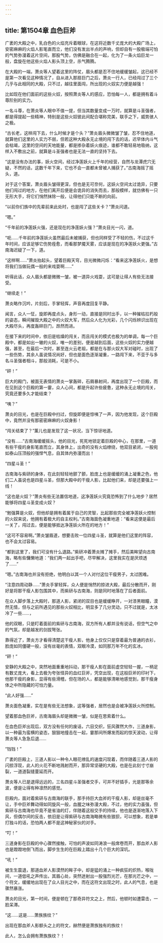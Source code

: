 ```yaml
---
---
---
```

title: 第1504章 血色巨斧
---



广袤的大殿之中，乳白色的火焰充斥着眼球，在这将近数千丈庞大的大殿广场上，安密麻麻的火焰人影笔直而立，他们没有发出半点的声响，但却自有一股极端可怕的气势弥漫着这片空间，那股气势，仿佛是融合在一起，化为了一条火焰巨龙一般，盘旋在他这些火焰人影头顶上空，杀气腾腾。

在大殿的一端，萧炎等人望着这里的阵仗，眉头都是忍不住地缓缓皱起，这已经不是第一次看见这种情况了，自从进入那扇巨门之后，萧炎一行人，已经闯过了三个几乎与此相同的大殿，只不过，越往里面闯，所出现的火奴实力便是越强！

比如现在他们面前的这些火奴，按照萧炎等人的感应，恐怕每一人，都是拥有着斗尊阶别的实力。

一名斗尊，在萧炎等人眼中不值一提，但当其数量变成一万时，就算是斗圣强者，都是得提起一些精神，特别是这些火奴彼此间配合堪称完美，联手之下，威势骇人之极。

“古长老，这样闯下去，什么时候才是个头？”萧炎眉头微微皱了皱，忍不住地道，就算他们这里的人实力不弱，但若这种大殿永无止境的闯下去的话，迟早体内斗气会枯竭，这里的空间的天地能量，都是掺杂着妖火痕迹，谁都不敢轻易地吸纳，这样入不敷出之前，就算是斗圣强者也是无法一直的坚持下去。

“这是没有办法的事，妖火空间，经过净莲妖火上千年的经营，自然与龙潭虎穴无疑，不然的话，这数千年下来，它也不会一直都未曾被人捕获了。”古南海摇了摇头，道。

对于这个答案，萧炎眉头皱得更深，但也是无可奈何，这妖火空间太过诡异，只要他们闯过的地方，在他们离开后便是会诡异的消失而去，那般模样，就仿佛有一只无形大手，将它们悄然抹除一般，让得他们只能不断的向前。

“以前你们族中的先辈前来此处时，也是闯了这些关卡？”萧炎问道。

“嗯。”

“千年前的净莲妖火强，还是现在的净莲妖火强？”萧炎目光一闪，道。

“呃……千年前的净莲妖火虽然最后未被捕获，但也同样受了不轻的伤，不过这千年时间，应该足够它伤势痊愈，而看那梦魇天雾，应该是现在的净莲妖火更强。”古南海迟疑了一下，道。

“这样啊……”萧炎抬起头，望着巨殿天穹，目光微微闪烁：“看来这净莲妖火，是想将我们当做玩偶一般的来戏耍啊……”

听得此话，众人眉头都是微微一皱，被一道异火戏耍，这可是让得人有些无法接受。

“继续走！”

萧炎略作沉吟，片刻后，手掌轻挥，声音再度回复平静。

闻言，众人一怔，旋即再度点头，身形一动，直接是同时出手，以一种摧枯拉朽般的姿态，瞬间摧毁大殿之中的火奴大军，然后众人化为光彩，几个闪烁辨识出现在大殿尽头，再度轰碎巨门，昂然而进。

在接下来的时间中，依旧是枯燥的闯关，而且闯关的模式也极为的单调，每一个巨殿中，都是如出一辙的火奴，唯一的差别，便是越到后面，这些火奴的实力便越强，甚至，在最后一次时，甚至连火云老祖，都是在与那火奴大军对碰时，出现了一些伤势，其余人虽说情况尚好，但也是面色逐渐凝重，一路闯下来，不亚于与多名斗圣强者相斗，那般消耗，可是不小。

“砰！”

巨大的殿门，被面无表情的萧炎一掌轰碎，石屑暴射间，再度出现了一个巨殿，而在见到这个巨殿的第一霎，众人心间，都是升起许些疲惫，这种永无止境的闯关，究竟还要多久才能结束？

“咦？”

萧炎的目光，也是在巨殿中扫过，但旋即便是惊咦了一声，因为他发现，这个巨殿中，竟然并没有那密密麻麻的火奴身影！

“闯关结束了？”薰儿也是发现了这一状况，当下惊讶地道。

“没有……”古南海缓缓摇头，他的目光，死死地锁定着巨殿的中心，在那里，一道有些干瘦的身影笔直而立，其身体上，出奇的没有火焰缭绕，他双目紧闭，一股宛如泰山压顶般的强悍气息，自其体内弥漫而出！

“四星斗圣！”

古南海与紫研的身体，在此刻轻轻地颤了颤，脸庞上也是缓缓的涌上凝重之色，他们二人虽说也是四星斗圣，但那大殿中的干瘦人影，比起他们来，却是还要强上一线！

“这也是火奴？”萧炎有些无法置信地道，这净莲妖火究竟恐怖到了什么地步？居然能够将四星斗圣变成火奴？

“勉强算是火奴，但他却是拥有着属于自己的灵智，比起那些完全被净莲妖火控制的火奴来说，他拥有着极大的自主权利。”古南海面色凝重地道：“看来这便是最后一关了，闯过去，便是能够抵达净莲妖火所在的地方！”

“这可不容易啊。”萧炎皱眉道，想要击败一位四星斗圣，就算是他们这里的阵容，也不会太过容易。

“都到这里了，我们可没有什么退路。”紫研冲着萧炎摊了摊手，然后美眸望向古南海，略有些慵懒地道：“我们两一起出手吧，尽早解决，这里我实在是厌烦透了……”

“嗯。”古南海也并没有拒绝，他明白以其一个人对付这位干瘦男子，太过困难。

“注意四周动静……”萧炎手掌轻挥，众人便是悄然的掠进大殿，最后分散而开，刚好是将那干瘦人影包围其中，而紫研与古南海，则是同时地落在了后者面前。

在众人脚步落上大殿时，那道人影，紧闭的双目也是缓缓睁开，一对漆黑眼瞳，漠然无情，但与之前所遇见的那些火奴相比，明显多了几分灵动，只不过就是，太冰冷了一些……，

他的双眼，只是盯着面前的紫研与古南海，双方所有人都并没有说话，但空气之中的气氛，却是越发的剑拔弩张。

靠得近了，萧炎方才看得清楚这干瘦人影，他身上仅仅只是穿着最为普通的衣衫，脸庞如同僵硬一般，没有丝毫的表情，双眼冷漠，如同那万年不化的玄冰。

“砰！”

安静的大殿之中，突然地面重重地抖动，那干瘦人影在面前虚空轻轻一握，一柄足有数丈庞大，看上去极为夸张怪异的血红巨斧，凭空出现，在这般巨斧的印衬下，他那干瘦的身影，显得有些滑稽，但在场的人，都是能够清晰地感觉到，那干瘦身体之中所隐藏的可怕力量。

“此人好强……”

萧炎面色凝重，实在是有些无法想象，这等强者，居然也是会被净莲妖火所控制。

望着那血色巨斧，古南海眉头却是微微一皱，似是在思索着什么。

在血色巨斧出现后，双方没有任何的废话，六目交织，狂风骤然大作，三道身影，以一种最为蛮横的姿态，狠狠地撞击在一起，霎那间所爆发而起的惊天波动，让得萧炎等人急急后退……

“铛铛！”

广袤的巨殿上，三道人影以一种令人眼花缭乱的速度闪现着，而伴随着三道人影的闪掠浮现，此人的火花不断地溅射而开，那异常坚硬的大殿，也是在此刻寸寸崩裂，一道道裂缝蔓延而开。

萧炎等人已是退得远远的，三名四星斗圣强者交手，可并不好插手，光是那等余波，便是让得有种凛然的感觉。

巨殿内，面对着紫研与古南海的联手，那手持巨大血斧的干瘦人影，却是丝毫不让，手中巨斧舞动得如同旋风一般，血腥之味弥漫大殿，不过，他的实力虽强，但紫研与古南海也毕竟不是省油的灯，伴随着这般交手的持续，他也是逐渐地落入下风，但偶尔间的反击，依旧是让得紫研与古南海略微有些狼狈，可以想象，若是单打独斗的话，恐怕两人都不是这神秘家伙的对手。

“叮！”

三道身影在巨殿的中心骤然接触，可怕的声波如同涛浪一般席卷而开，那血斧人影也是蹬蹬地倒飞而出，脚步生生的在巨殿上踏出十几个巨大的深坑。

“吼！”

被生生震退，那道血斧人影漠然的眸子中，却是猛的涌上一种疯狂的炽热，喉咙间，一道低吼之声传出，其眉心处，突然迸射出一股强烈光芒，在那光芒之中，一个符文，缓缓地出现在了众人目光之中，而在这符文出现之时，此人的气息，也是骤然暴涨。

萧炎的目光，第一时间，便是顿在了那奇异符文之上，然后，他顿时如遭雷击，一脸呆滞。

“这……这是……萧族族纹？”

出现在那血斧人影额头之上的符文，赫然便是萧族独有的族纹！

此人，怎么会拥有萧族族纹？！